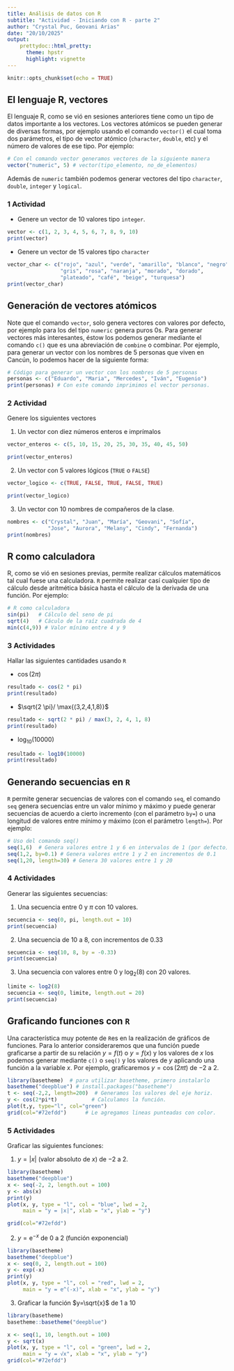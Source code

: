 ---
title: Análisis de datos con R
subtitle: "Actividad - Iniciando con R - parte 2"
author: "Crystal Puc, Geovani Arias"
date: "20/10/2025"
output:
    prettydoc::html_pretty:
      theme: hpstr
      highlight: vignette
---

```{r setup, include=FALSE}
knitr::opts_chunk$set(echo = TRUE)
```

## El lenguaje R, vectores

El lenguaje R, como se vió en sesiones anteriores tiene como un tipo de datos importante a los vectores. Los vectores atómicos se pueden generar de diversas formas, por ejemplo usando el comando `vector()` el cual toma dos parámetros, el tipo de vector atómico (`character`, `double`, etc) y el número de valores de ese tipo. Por ejemplo:


```{r}
# Con el comando vector generamos vectores de la siguiente manera
vector("numeric", 5) # vector(tipo_elemento, no_de_elementos)
```
Además de `numeric` también podemos generar vectores del tipo `character`, `double`, `integer` y `logical`.

### 1 Actividad

- Genere un vector de 10 valores tipo `integer`.

```{r, eval=FALSE}
vector <- c(1, 2, 3, 4, 5, 6, 7, 8, 9, 10)
print(vector)
```

- Genere un vector de 15 valores tipo `character`

```{r, eval=FALSE}
vector_char <- c("rojo", "azul", "verde", "amarillo", "blanco", "negro",
                 "gris", "rosa", "naranja", "morado", "dorado",
                 "plateado", "café", "beige", "turquesa")
print(vector_char)
```


## Generación de vectores atómicos

Note que el comando `vector`, solo genera vectores con valores por defecto, por ejemplo para los del tipo `numeric` genera puros $0$s. Para generar vectores más interesantes, éstow los podemos generar mediante el comando `c()` que es una abreviación de `combine` o combinar. Por ejemplo, para generar un vector con los nombres de $5$ personas que viven en Cancún, lo podemos hacer de la siguiente forma:

```{r}
# Código para generar un vector con los nombres de 5 personas
personas <- c("Eduardo", "Maria", "Mercedes", "Iván", "Eugenio")
print(personas) # Con este comando imprimimos el vector personas.
```

### 2 Actividad

Genere los siguientes vectores

1. Un vector con diez números enteros e imprímalos

```{r, eval=FALSE}
vector_enteros <- c(5, 10, 15, 20, 25, 30, 35, 40, 45, 50)

print(vector_enteros)
```

2. Un vector con 5 valores lógicos (`TRUE` o `FALSE`)

```{r, eval=FALSE}
vector_logico <- c(TRUE, FALSE, TRUE, FALSE, TRUE)

print(vector_logico)
```


3. Un vector con 10 nombres de compañeros de la clase.

```{r, eval=FALSE}
nombres <- c("Crystal", "Juan", "María", "Geovani", "Sofía",
             "Jose", "Aurora", "Melany", "Cindy", "Fernanda")
print(nombres)
```

## R como calculadora

R, como se vió en sesiones previas, permite realizar cálculos matemáticos tal cual fuese una calculadora. `R` permite realizar casí cualquier tipo de cálculo desde aritmética básica hasta el cálculo de la derivada de una función. Por ejemplo:

```{r}
# R como calculadora
sin(pi)   # Cálculo del seno de pi
sqrt(4)   # Cáculo de la raíz cuadrada de 4
min(c(4,9)) # Valor mínimo entre 4 y 9
```

### 3 Actividades 

Hallar las siguientes cantidades usando `R`

- $\cos(2 \pi)$

```{r, eval=FALSE}
resultado <- cos(2 * pi)
print(resultado)

```

- $\sqrt{2 \pi}/ \max{(3,2,4,1,8)}$

```{r, eval=FALSE}
resultado <- sqrt(2 * pi) / max(3, 2, 4, 1, 8)
print(resultado)
```

- $\log_{10}(10000)$

```{r, eval=FALSE}
resultado <- log10(10000)
print(resultado)
```

## Generando secuencias en `R`

`R` permite generar secuencias de valores con el comando `seq`, el comando `seq` genera secuencias entre un valor mínimo y máximo y puede generar secuencias de acuerdo a cierto incremento (con el parámetro `by=`) o una longitud de valores entre mínimo y máximo (con el parámetro `length=`). Por ejemplo:

```{r}
# Uso del comando seq()
seq(1,6)  # Genera valores entre 1 y 6 en intervalos de 1 (por defecto)
seq(1,2, by=0.1) # Genera valores entre 1 y 2 en incrementos de 0.1
seq(1,20, length=30) # Genera 30 valores entre 1 y 20
```

### 4 Actividades

Generar las siguientes secuencias:

1. Una secuencia entre $0$ y $\pi$ con $10$ valores.

```{r, eval=FALSE}
secuencia <- seq(0, pi, length.out = 10)
print(secuencia)
```

2. Una secuencia de $10$ a $8$, con incrementos de $0.33$

```{r, eval=FALSE}
secuencia <- seq(10, 8, by = -0.33)
print(secuencia)
```

3. Una secuencia con valores entre $0$ y $\log_2(8)$ con $20$ valores.

```{r}
limite <- log2(8)
secuencia <- seq(0, limite, length.out = 20)
print(secuencia)

```



## Graficando funciones con `R`

Una característica muy potente de `R`es en la realización de gráficos de funciones. Para lo anterior consideraremos que una función puede graficarse a partir de su relación $y=f(t)$ o $y=f(x)$ y los valores de $x$ los podemos generar mediante `c()` o `seq()` y los valores de $y$ aplicando una función a la variable $x$. Por ejemplo, graficaremos $y=\cos(2 \pi t)$ de $-2$ a $2$.

```{r}
library(basetheme)  # para utilizar basetheme, primero instalarlo
basetheme("deepblue") # install.packages("basetheme")
t <- seq(-2,2, length=200)  # Generamos los valores del eje horiz.
y <- cos(2*pi*t)           # Calculamos la función.
plot(t,y, type="l", col="green")
grid(col="#72efdd")      # Le agregamos lineas punteadas con color.
```

### 5 Actividades

Graficar las siguientes funciones:

1. $y= |x|$ (valor absoluto de $x$) de $-2$ a $2$.

```{r, }
library(basetheme)
basetheme("deepblue")
x <- seq(-2, 2, length.out = 100)
y <- abs(x)
print(y)
plot(x, y, type = "l", col = "blue", lwd = 2,
     main = "y = |x|", xlab = "x", ylab = "y")

grid(col="#72efdd")
```

2. $y = \mbox{e}^{-x}$ de $0$ a $2$ (función exponencial)
```{r}
library(basetheme)
basetheme("deepblue")
x <- seq(0, 2, length.out = 100)
y <- exp(-x)
print(y)
plot(x, y, type = "l", col = "red", lwd = 2,
     main = "y = e^(-x)", xlab = "x", ylab = "y")
```



3. Graficar la función $y=\sqrt{x}$ de $1$ a $10$

```{r,}
library(basetheme) 
basetheme::basetheme("deepblue")

x <- seq(1, 10, length.out = 100)  
y <- sqrt(x)
plot(x, y, type = "l", col = "green", lwd = 2,
     main = "y = √x", xlab = "x", ylab = "y")
grid(col="#72efdd")
```